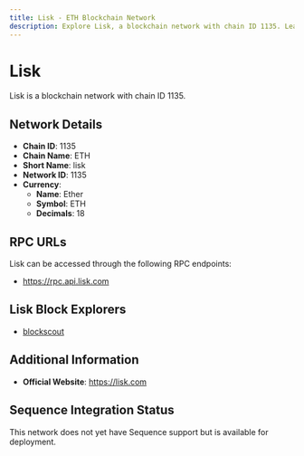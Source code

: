 ```yaml
--- 
title: Lisk - ETH Blockchain Network
description: Explore Lisk, a blockchain network with chain ID 1135. Learn about its native currency, Ether, and how to interact with the network.
---
```


# Lisk

Lisk is a blockchain network with chain ID 1135.

## Network Details

- **Chain ID**: 1135
- **Chain Name**: ETH
- **Short Name**: lisk
- **Network ID**: 1135
- **Currency**: 
  - **Name**: Ether
  - **Symbol**: ETH
  - **Decimals**: 18

## RPC URLs

Lisk can be accessed through the following RPC endpoints:

- https://rpc.api.lisk.com

## Lisk Block Explorers

- [blockscout](https://blockscout.lisk.com)

## Additional Information

- **Official Website**: https://lisk.com

## Sequence Integration Status

This network does not yet have Sequence support but is available for deployment.
